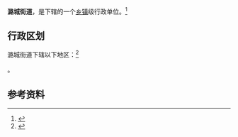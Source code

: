 {{中国乡级行政区|32/04/05/003/000}}

'''潞城街道'''，是{{PRC admin/fullname|32/04/05/003/000|3}}下辖的一个[[乡镇|乡镇]]级行政单位。<ref>{{PRC admin/ref sgc|{{PRC admin/parent|32/04/05/003/000}}}}</ref>

== 行政区划 ==

潞城街道下辖以下地区：<ref>{{PRC admin/ref sgc|32/04/05/003/000}}</ref>

{{PRC admin/children|32/04/05/003/000}}。

== 参考资料 ==

{{reflist}}

{{PRC admin/navcat|32/04/05/003/000}}
{{江苏行政区划小作品}}
